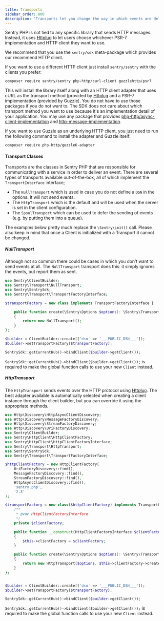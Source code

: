 ```yaml
---
title: Transports
sidebar_order: 800
description: "Transports let you change the way in which events are delivered to Sentry."
---
```


Sentry PHP is not tied to any specific library that sends HTTP messages. Instead,
it uses [Httplug](https://github.com/php-http/httplug) to let users choose whichever PSR-7 implementation and HTTP client
they want to use.

We recommend that you use the `sentry/sdk` meta-package which provides our recommend HTTP client.

If you want to use a different HTTP client just install `sentry/sentry` with the clients you prefer:

```bash
composer require sentry/sentry php-http/curl-client guzzlehttp/psr7
```

This will install the library itself along with an HTTP client adapter that uses
cURL as the transport method (provided by [Httplug](https://github.com/php-http/httplug) and a PSR-7 implementation
(provided by Guzzle). You do not have to use those packages if you do not want to.
The SDK does not care about which transport method you want to use because it's
an implementation detail of your application. You may use any package that provides
[php-http/async-client-implementation](https://packagist.org/providers/php-http/async-client-implementation) and [http-message-implementation](https://packagist.org/providers/psr/http-message-implementation).

If you want to use Guzzle as an underlying HTTP client, you just need to run the
following command to install the adapter and Guzzle itself:

```bash
composer require php-http/guzzle6-adapter
```

#### Transport Classes

Transports are the classes in Sentry PHP that are responsible for communicating
with a service in order to deliver an event. There are several types of transports
available out-of-the-box, all of which implement the `TransportInterface`
interface;

- The `NullTransport` which is used in case you do not define a `DSN` in the options. It will not send events.
- The `HttpTransport` which is the default and will be used when the server
  is set in the client configuration.
- The `SpoolTransport` which can be used to defer the sending of events (e.g.
  by putting them into a queue).

The examples below pretty much replace the `\Sentry\init()` call.
Please also keep in mind that once a Client is initialized with a Transport it cannot be
changed.

##### NullTransport

Although not so common there could be cases in which you don't want to send
events at all. The `NullTransport` transport does this: it simply ignores
the events, but report them as sent.

```php
use Sentry\ClientBuilder;
use Sentry\Transport\NullTransport;
use Sentry\SentrySdk;
use Sentry\Transport\TransportFactoryInterface;

$transportFactory = new class implements TransportFactoryInterface {

    public function create(\Sentry\Options $options): \Sentry\Transport\TransportInterface
    {
        return new NullTransport();
    }
};

$builder = ClientBuilder::create(['dsn' => '___PUBLIC_DSN___']);
$builder->setTransportFactory($transportFactory);

SentrySdk::getCurrentHub()->bindClient($builder->getClient());
```

<Alert level="warning" title="Note">

`SentrySdk::getCurrentHub()->bindClient($builder->getClient());` is required to make the global function calls to use your new `Client` instead.

</Alert>

##### HttpTransport

The `HttpTransport` sends events over the HTTP protocol using [Httplug](https://httplug.io/).
The best adapter available is automatically selected when creating a client instance
through the client builder, but you can override it using the appropriate methods.

```php
use Http\Discovery\HttpAsyncClientDiscovery;
use Http\Discovery\MessageFactoryDiscovery;
use Http\Discovery\StreamFactoryDiscovery;
use Http\Discovery\UriFactoryDiscovery;
use Sentry\ClientBuilder;
use Sentry\HttpClient\HttpClientFactory;
use Sentry\HttpClient\HttpClientFactoryInterface;
use Sentry\Transport\HttpTransport;
use Sentry\SentrySdk;
use Sentry\Transport\TransportFactoryInterface;

$httpClientFactory = new HttpClientFactory(
    UriFactoryDiscovery::find(),
    MessageFactoryDiscovery::find(),
    StreamFactoryDiscovery::find(),
    HttpAsyncClientDiscovery::find(),
    'sentry.php',
    '2.3'
);

$transportFactory = new class($httpClientFactory) implements TransportFactoryInterface  {
    /**
     * @var HttpClientFactoryInterface
     */
    private $clientFactory;

    public function __construct(HttpClientFactoryInterface $clientFactory)
    {
        $this->clientFactory = $clientFactory;
    }

    public function create(\Sentry\Options $options): \Sentry\Transport\TransportInterface
    {
        return new HttpTransport($options, $this->clientFactory->create($options), MessageFactoryDiscovery::find());
    }
};


$builder = ClientBuilder::create(['dsn' => '___PUBLIC_DSN___']);
$builder->setTransportFactory($transportFactory);

SentrySdk::getCurrentHub()->bindClient($builder->getClient());
```

<Alert level="warning" title="Note">

`SentrySdk::getCurrentHub()->bindClient($builder->getClient());` is required to make the global function calls to use your new `Client` instead.

</Alert>
